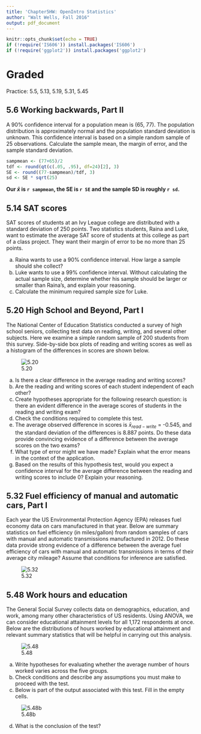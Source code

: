 ```yaml
---
title: 'Chapter5HW: OpenIntro Statistics'
author: "Walt Wells, Fall 2016"
output: pdf_document
---
```


```r
knitr::opts_chunk$set(echo = TRUE)
if (!require('IS606')) install.packages('IS606')
if (!require('ggplot2')) install.packages('ggplot2')
```

# Graded

Practice: 5.5, 5.13, 5.19, 5.31, 5.45

## 5.6 Working backwards, Part II

A 90% confidence interval for a population mean is (65, 77). The population distribution is approximately normal and the population standard deviation is unknown. This confidence interval is based on a simple random sample of 25 observations.  Calculate the sample mean, the margin of error, and the sample standard deviation.

```r
sampmean <- (77+65)/2
tdf <- round(qt(c(.05, .95), df=24)[2], 3)
SE <- round((77-sampmean)/tdf, 3)
sd <- SE * sqrt(25)
```

__Our $\bar{x}$ is `r sampmean`, the SE is `r SE` and the sample SD is roughly `r sd`. __

## 5.14 SAT scores

SAT scores of students at an Ivy League college are distributed with a standard deviation of 250 points. Two statistics students, Raina and Luke, want to estimate the average SAT score of students at this college as part of a class project. They want their margin of
error to be no more than 25 points.

(a) Raina wants to use a 90% confidence interval. How large a sample should she collect?
(b) Luke wants to use a 99% confidence interval. Without calculating the actual sample size, determine whether his sample should be larger or smaller than Raina’s, and explain your reasoning.
(c) Calculate the minimum required sample size for Luke.

## 5.20  High School and Beyond, Part I

The National Center of Education Statistics conducted a survey of high school seniors, collecting test data on reading, writing, and several other subjects. Here we examine a simple random sample of 200 students from this survey. Side-by-side box plots of reading and writing scores as well as a histogram of the differences in scores are shown below.

![5.20](5.20.png)

(a) Is there a clear difference in the average reading and writing scores?
(b) Are the reading and writing scores of each student independent of each other?
(c) Create hypotheses appropriate for the following research question: is there an evident difference in the average scores of students in the reading and writing exam?
(d) Check the conditions required to complete this test.
(e) The average observed difference in scores is $\bar{x}_{read-write}$ = -0.545, and the standard deviation of the differences is 8.887 points. Do these data provide convincing evidence of a difference
between the average scores on the two exams?
(f) What type of error might we have made? Explain what the error means in the context of the application.
(g) Based on the results of this hypothesis test, would you expect a confidence interval for the average difference between the reading and writing scores to include 0? Explain your reasoning.

## 5.32 Fuel efficiency of manual and automatic cars, Part I

Each year the US Environmental Protection Agency (EPA) releases fuel economy data on cars manufactured in that year. Below are summary statistics on fuel efficiency (in miles/gallon) from random samples of cars with manual and automatic transmissions manufactured in 2012. Do these data provide strong evidence of a difference between the average fuel efficiency of cars with manual and automatic transmissions in terms of their average city mileage? Assume that conditions for inference are satisfied.

![5.32](5.32.png)

## 5.48 Work hours and education

The General Social Survey collects data on demographics, education, and work, among many other characteristics of US residents.  Using ANOVA, we can consider educational attainment levels for all 1,172 respondents at once. Below are the distributions of hours worked by educational attainment and relevant summary statistics that will be helpful in carrying out this analysis.

![5.48](5.48.png)

(a) Write hypotheses for evaluating whether the average number of hours worked varies across the five groups.
(b) Check conditions and describe any assumptions you must make to proceed with the test.
(c) Below is part of the output associated with this test. Fill in the empty cells.

![5.48b](5.48b.png)

(d) What is the conclusion of the test?
